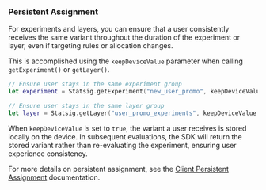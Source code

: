 ### Persistent Assignment

For experiments and layers, you can ensure that a user consistently receives the same variant throughout the duration of the experiment or layer, even if targeting rules or allocation changes.

This is accomplished using the `keepDeviceValue` parameter when calling `getExperiment()` or `getLayer()`.

```swift
// Ensure user stays in the same experiment group
let experiment = Statsig.getExperiment("new_user_promo", keepDeviceValue: true)

// Ensure user stays in the same layer group
let layer = Statsig.getLayer("user_promo_experiments", keepDeviceValue: true)
```

When `keepDeviceValue` is set to `true`, the variant a user receives is stored locally on the device. In subsequent evaluations, the SDK will return the stored variant rather than re-evaluating the experiment, ensuring user experience consistency.

For more details on persistent assignment, see the [Client Persistent Assignment](/client/concepts/persistent_assignment) documentation.
